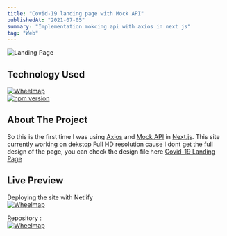 ```yaml
---
title: "Covid-19 landing page with Mock API"
publishedAt: "2021-07-05"
summary: "Implementation mokcing api with axios in next js"
tag: "Web"
---
```


![Landing Page](/preview-landing.png)

## Technology Used

[![Wheelmap](https://img.shields.io/badge/next.js-000000?style=for-the-badge&logo=nextdotjs&logoColor=white)](https://github.com/vercel/next.js)<br/>
[![npm version](https://img.shields.io/badge/React-20232A?style=for-the-badge&logo=react&logoColor=61DAFB)](https://github.com/facebook/react)

## About The Project

So this is the first time I was using [Axios](https://github.com/axios/axios) and [Mock API](https://mockapi.io/) in [Next.js](https://nextjs.org). This site currently working on dekstop Full HD resolution cause I dont get the full design of the page, you can check the design file here [Covid-19 Landing Page](https://www.figma.com/file/geeLpeMmmOZDzaHPjKgLP6/Covid-19-Landing-Page-For-Figma?node-id=1%3A2606)

## Live Preview

Deploying the site with Netlify<br/>[![Wheelmap](https://img.shields.io/badge/covid19landingpage-00C7B7?style=for-the-badge&logo=netlify&logoColor=white)](https://covid19landingpage.netlify.app/)

Repository : <br/>
[![Wheelmap](https://img.shields.io/badge/GitHub-100000?style=for-the-badge&logo=github&logoColor=white)](https://github.com/restufff/covid19landingpage)
